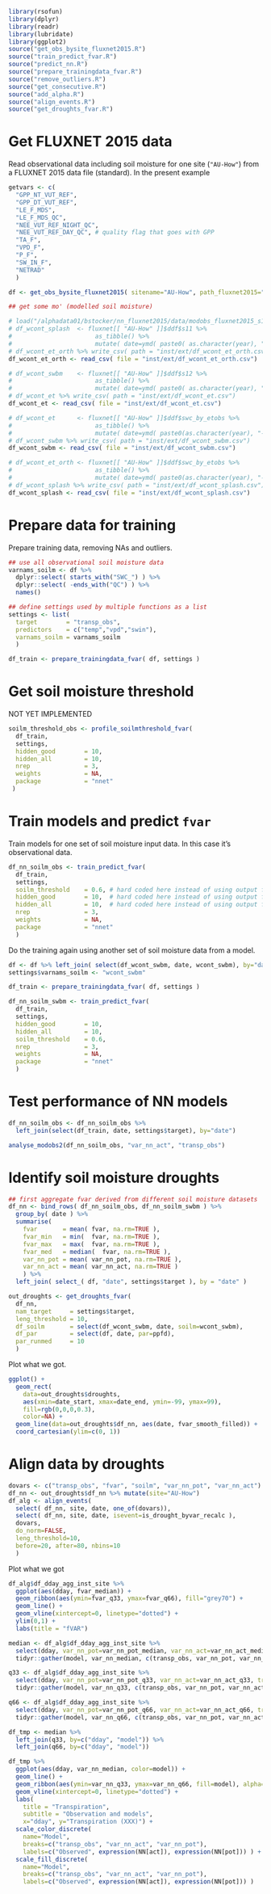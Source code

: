 ```r
library(rsofun)
library(dplyr)
library(readr)
library(lubridate)
library(ggplot2)
source("get_obs_bysite_fluxnet2015.R")
source("train_predict_fvar.R")
source("predict_nn.R")
source("prepare_trainingdata_fvar.R")
source("remove_outliers.R")
source("get_consecutive.R")
source("add_alpha.R")
source("align_events.R")
source("get_droughts_fvar.R")
```


# Get FLUXNET 2015 data

Read observational data including soil moisture for one site (`"AU-How"`) from a FLUXNET 2015 data file (standard). In the present example
```r
getvars <- c( 
  "GPP_NT_VUT_REF", 
  "GPP_DT_VUT_REF",                
  "LE_F_MDS", 
  "LE_F_MDS_QC", 
  "NEE_VUT_REF_NIGHT_QC", 
  "NEE_VUT_REF_DAY_QC", # quality flag that goes with GPP 
  "TA_F",
  "VPD_F",
  "P_F",
  "SW_IN_F",
  "NETRAD"
  )

df <- get_obs_bysite_fluxnet2015( sitename="AU-How", path_fluxnet2015="./", timescale="d", getvars=getvars )

## get some mo' (modelled soil moisture)

# load("/alphadata01/bstocker/nn_fluxnet2015/data/modobs_fluxnet2015_s11_s12_s13_with_SWC_v3.Rdata")
# df_wcont_splash  <- fluxnet[[ "AU-How" ]]$ddf$s11 %>% 
#                       as_tibble() %>% 
#                       mutate( date=ymd( paste0( as.character(year), "-01-01") ) + days(doy-1), wcont_splash=wcont )
# df_wcont_et_orth %>% write_csv( path = "inst/ext/df_wcont_et_orth.csv")
df_wcont_et_orth <- read_csv( file = "inst/ext/df_wcont_et_orth.csv")

# df_wcont_swbm    <- fluxnet[[ "AU-How" ]]$ddf$s12 %>% 
#                       as_tibble() %>% 
#                       mutate( date=ymd( paste0( as.character(year), "-01-01") ) + days(doy-1), wcont_swbm=wcont )
# df_wcont_et %>% write_csv( path = "inst/ext/df_wcont_et.csv")
df_wcont_et <- read_csv( file = "inst/ext/df_wcont_et.csv")

# df_wcont_et      <- fluxnet[[ "AU-How" ]]$ddf$swc_by_etobs %>% 
#                       as_tibble() %>% 
#                       mutate( date=ymd( paste0(as.character(year), "-01-01") ) + months(moy-1) + days(dom-1), wcont_et=soilm_from_et )
# df_wcont_swbm %>% write_csv( path = "inst/ext/df_wcont_swbm.csv")
df_wcont_swbm <- read_csv( file = "inst/ext/df_wcont_swbm.csv")

# df_wcont_et_orth <- fluxnet[[ "AU-How" ]]$ddf$swc_by_etobs %>% 
#                       as_tibble() %>% 
#                       mutate( date=ymd( paste0(as.character(year), "-01-01") ) + months(moy-1) + days(dom-1), wcont_et_orth=soilm_from_et_orthbucket )
# df_wcont_splash %>% write_csv( path = "inst/ext/df_wcont_splash.csv")
df_wcont_splash <- read_csv( file = "inst/ext/df_wcont_splash.csv")

```

# Prepare data for training

Prepare training data, removing NAs and outliers.
```r
## use all observational soil moisture data
varnams_soilm <- df %>% 
  dplyr::select( starts_with("SWC_") ) %>% 
  dplyr::select( -ends_with("QC") ) %>% 
  names()

## define settings used by multiple functions as a list
settings <- list( 
  target        = "transp_obs", 
  predictors    = c("temp","vpd","swin"), 
  varnams_soilm = varnams_soilm 
  )

df_train <- prepare_trainingdata_fvar( df, settings )
```

# Get soil moisture threshold

NOT YET IMPLEMENTED
```r
soilm_threshold_obs <- profile_soilmthreshold_fvar(
  df_train,
  settings,
  hidden_good        = 10, 
  hidden_all         = 10, 
  nrep               = 3, 
  weights            = NA, 
  package            = "nnet" 
 )
```

# Train models and predict `fvar`

Train models for one set of soil moisture input data. In this case it's observational data.
```r
df_nn_soilm_obs <- train_predict_fvar( 
  df_train,
  settings,
  soilm_threshold    = 0.6, # hard coded here instead of using output from profile_soilmthreshold_fvar()
  hidden_good        = 10,  # hard coded here instead of using output from profile_soilmthreshold_fvar()
  hidden_all         = 10,  # hard coded here instead of using output from profile_soilmthreshold_fvar()
  nrep               = 3, 
  weights            = NA, 
  package            = "nnet" 
  )
```

Do the training again using another set of soil moisture data from a model.
```r
df <- df %>% left_join( select(df_wcont_swbm, date, wcont_swbm), by="date" )
settings$varnams_soilm <- "wcont_swbm"

df_train <- prepare_trainingdata_fvar( df, settings )

df_nn_soilm_swbm <- train_predict_fvar( 
  df_train,
  settings,
  hidden_good        = 10, 
  hidden_all         = 10, 
  soilm_threshold    = 0.6, 
  nrep               = 3, 
  weights            = NA,
  package            = "nnet" 
  )
```

# Test performance of NN models

```r
df_nn_soilm_obs <- df_nn_soilm_obs %>% 
  left_join(select(df_train, date, settings$target), by="date")

analyse_modobs2(df_nn_soilm_obs, "var_nn_act", "transp_obs")
```


# Identify soil moisture droughts

```r
## first aggregate fvar derived from different soil moisture datasets
df_nn <- bind_rows( df_nn_soilm_obs, df_nn_soilm_swbm ) %>% 
  group_by( date ) %>%
  summarise( 
    fvar       = mean( fvar, na.rm=TRUE ), 
    fvar_min   = min(  fvar, na.rm=TRUE ),
    fvar_max   = max(  fvar, na.rm=TRUE ), 
    fvar_med   = median(  fvar, na.rm=TRUE ), 
    var_nn_pot = mean( var_nn_pot, na.rm=TRUE ), 
    var_nn_act = mean( var_nn_act, na.rm=TRUE )
    ) %>%
  left_join( select_( df, "date", settings$target ), by = "date" )

out_droughts <- get_droughts_fvar( 
  df_nn, 
  nam_target     = settings$target, 
  leng_threshold = 10, 
  df_soilm       = select(df_wcont_swbm, date, soilm=wcont_swbm),
  df_par         = select(df, date, par=ppfd),
  par_runmed     = 10
  )
```

Plot what we got.
```r
ggplot() +
  geom_rect(
    data=out_droughts$droughts, 
    aes(xmin=date_start, xmax=date_end, ymin=-99, ymax=99), 
    fill=rgb(0,0,0,0.3), 
    color=NA) + 
  geom_line(data=out_droughts$df_nn, aes(date, fvar_smooth_filled)) +
  coord_cartesian(ylim=c(0, 1))
```

# Align data by droughts

```r
dovars <- c("transp_obs", "fvar", "soilm", "var_nn_pot", "var_nn_act")
df_nn <- out_droughts$df_nn %>% mutate(site="AU-How")
df_alg <- align_events( 
  select( df_nn, site, date, one_of(dovars)), 
  select( df_nn, site, date, isevent=is_drought_byvar_recalc ),
  dovars,
  do_norm=FALSE,
  leng_threshold=10, 
  before=20, after=80, nbins=10
  )
```


Plot what we got
```r
df_alg$df_dday_agg_inst_site %>% 
  ggplot(aes(dday, fvar_median)) +
  geom_ribbon(aes(ymin=fvar_q33, ymax=fvar_q66), fill="grey70") +
  geom_line() +
  geom_vline(xintercept=0, linetype="dotted") +
  ylim(0,1) + 
  labs(title = "fVAR")

median <- df_alg$df_dday_agg_inst_site %>%
  select(dday, var_nn_pot=var_nn_pot_median, var_nn_act=var_nn_act_median, transp_obs=transp_obs_median) %>% 
  tidyr::gather(model, var_nn_median, c(transp_obs, var_nn_pot, var_nn_act))

q33 <- df_alg$df_dday_agg_inst_site %>%
  select(dday, var_nn_pot=var_nn_pot_q33, var_nn_act=var_nn_act_q33, transp_obs=transp_obs_q33) %>% 
  tidyr::gather(model, var_nn_q33, c(transp_obs, var_nn_pot, var_nn_act))

q66 <- df_alg$df_dday_agg_inst_site %>%
  select(dday, var_nn_pot=var_nn_pot_q66, var_nn_act=var_nn_act_q66, transp_obs=transp_obs_q66) %>% 
  tidyr::gather(model, var_nn_q66, c(transp_obs, var_nn_pot, var_nn_act))

df_tmp <- median %>% 
  left_join(q33, by=c("dday", "model")) %>% 
  left_join(q66, by=c("dday", "model"))

df_tmp %>% 
  ggplot(aes(dday, var_nn_median, color=model)) +
  geom_line() +
  geom_ribbon(aes(ymin=var_nn_q33, ymax=var_nn_q66, fill=model), alpha=0.3, color=NA) +
  geom_vline(xintercept=0, linetype="dotted") +
  labs(
    title = "Transpiration", 
    subtitle = "Observation and models",
    x="dday", y="Transpiration (XXX)") +
  scale_color_discrete(
    name="Model", 
    breaks=c("transp_obs", "var_nn_act", "var_nn_pot"),
    labels=c("Observed", expression(NN[act]), expression(NN[pot])) ) +
  scale_fill_discrete(
    name="Model", 
    breaks=c("transp_obs", "var_nn_act", "var_nn_pot"),
    labels=c("Observed", expression(NN[act]), expression(NN[pot])) )
```
